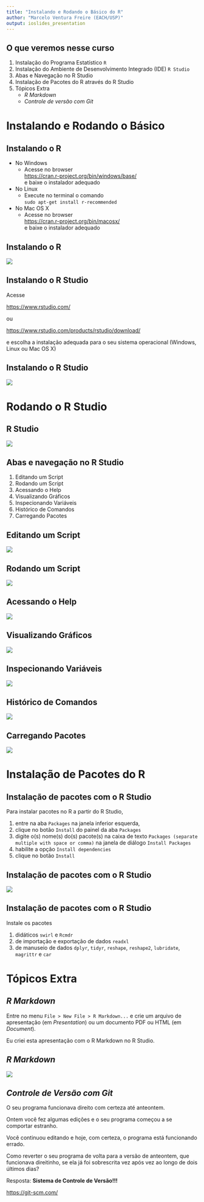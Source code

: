 ```yaml
---
title: "Instalando e Rodando o Básico do R"
author: "Marcelo Ventura Freire (EACH/USP)"
output: ioslides_presentation
---
```


## O que veremos nesse curso
1. Instalação do Programa Estatístico `R`
2. Instalação do Ambiente de Desenvolvimento Integrado (IDE) `R Studio`
3. Abas e Navegação no R Studio
4. Instalação de Pacotes do R através do R Studio
5. Tópicos Extra
    - *R Markdown*
    - *Controle de versão com Git*

# Instalando e Rodando o Básico

## Instalando o R
* No Windows
    * Acesse no browser   
    <https://cran.r-project.org/bin/windows/base/>  
    e baixe o instalador adequado
* No Linux
    * Execute no terminal o comando  
       `sudo apt-get install r-recommended` 
* No Mac OS X
    * Acesse no browser    
    <https://cran.r-project.org/bin/macosx/>   
    e baixe o instalador adequado

## Instalando o R

![](cran.site.png)

## Instalando o R Studio

Acesse

<https://www.rstudio.com/>

ou

<https://www.rstudio.com/products/rstudio/download/>

e escolha a instalação adequada para o seu sistema operacional 
(Windows, Linux ou Mac OS X)

## Instalando o R Studio

![](rstudio.site.png)

# Rodando o R Studio
## R Studio

![](RStudio.png)

## Abas e navegação no R Studio
1. Editando um Script
1. Rodando um Script
1. Acessando o Help
2. Visualizando Gráficos
3. Inspecionando Variáveis
4. Histórico de Comandos 
5. Carregando Pacotes

## Editando um Script

![](RStudio.1.png)

## Rodando um Script

![](RStudio.2.png)

## Acessando o Help

![](RStudio.3.png)

## Visualizando Gráficos

![](RStudio.4.png)

## Inspecionando Variáveis

![](RStudio.5.png)

## Histórico de Comandos 

![](RStudio.6.png)

## Carregando Pacotes

![](RStudio.7.png)

# Instalação de Pacotes do R
## Instalação de pacotes com o R Studio

Para instalar pacotes no R a partir do R Studio, 

1) entre na aba `Packages` na janela inferior esquerda,
2) clique no botão `Install` do painel da aba `Packages`
3) digite o(s) nome(s) do(s) pacote(s) na caixa de texto
`Packages (separate multiple with space or comma)` 
na janela de diálogo `Install Packages`
4) habilite a opção `Install dependencies`
5) clique no botão `Install`

## Instalação de pacotes com o R Studio

![](RStudio.8.png)

## Instalação de pacotes com o R Studio
Instale os pacotes 

1. didáticos `swirl` e `Rcmdr`
2. de importação e exportação de dados `readxl`
3. de manuseio de dados `dplyr`, `tidyr`, `reshape`, `reshape2`, `lubridate`, `magrittr` e `car`

# Tópicos Extra
## *R Markdown*

Entre no menu `File > New File > R Markdown...` e crie um arquivo de apresentação (em *Presentation*) ou um documento PDF ou HTML (em *Document*).

Eu criei esta apresentação com o R Markdown no R Studio.

## *R Markdown*

![](RStudio.9.png)

## *Controle de Versão com Git*

O seu programa funcionava direito com certeza até anteontem.

Ontem você fez algumas edições e o seu programa começou a se comportar estranho.

Você continuou editando e hoje, com certeza, o programa está funcionando errado.

Como reverter o seu programa de volta para a versão de anteontem, 
que funcionava direitinho, se ela já foi sobrescrita vez após vez ao longo de dois últimos dias?

Resposta: **Sistema de Controle de Versão!!!** 

<https://git-scm.com/>
